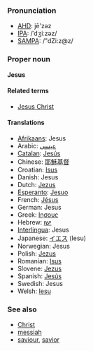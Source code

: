 ===Pronunciation===
*[[w:AHD|AHD]]: jē'zəz
*[[w:IPA|IPA]]: /ˈdʒiːzəz/
*[[w:SAMPA|SAMPA]]: /"dZi:z@z/

===Proper noun===
'''Jesus'''

====Related terms====
*[[Jesus Christ]]

====Translations====
*[[Afrikaans]]: Jesus
*Arabic: [[عيسى]]
*[[Catalan]]: [[Jesús]]
*Chinese: [[耶穌基督]]
*Croatian: [[Isus]]
*Danish: Jesus
*Dutch: [[Jezus]]
*[[Esperanto]]: [[Jesuo]]
*French: [[Jésus]]
*German: Jesus
*Greek: [[Ιησους]]
*Hebrew: [[ישו]]
*[[Interlingua]]: Jesus
*Japanese: [[イエス]] (Iesu)
*Norwegian: Jesus
*Polish: [[Jezus]]
*Romanian: [[Isus]]
*Slovene: [[Jezus]]
*Spanish: [[Jesús]]
*Swedish: Jesus
*Welsh: [[Iesu]]

===See also===
*[[Christ]]
*[[messiah]]
*[[saviour]], [[savior]]